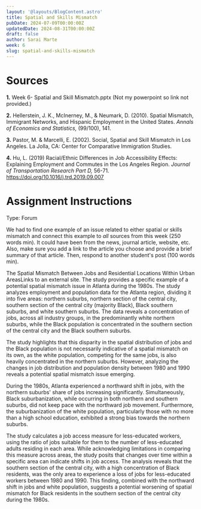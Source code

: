 ```yaml
---
layout: '@layouts/BlogContent.astro'
title: Spatial and Skills Mismatch
pubDate: 2024-07-09T00:00:00Z 
updatedDate: 2024-08-31T00:00:00Z 
draft: false
author: Sarai Marte
week: 6
slug: spatial-and-skills-mismatch
---
```



# Sources

**1.** Week 6- Spatial and Skill Mismatch.pptx (Not my powerpoint so link not provided.)

**2.** Hellerstein, J. K., McInerney, M., & Neumark, D. (2010). Spatial Mismatch, Immigrant Networks, and Hispanic Employment in the United States. *Annals of Economics and Statistics,* (99/100), 141.

**3.** Pastor, M. & Marcelli, E. (2002). Social, Spatial and Skill Mismatch in Los Angeles. La Jolla, CA: Center for Comparative Immigration Studies.

**4.** Hu, L. (2019) Racial/Ethnic Differences in Job Accessibility Effects: Explaining Employment and Commutes in the Los Angeles Region. *Journal of Transportation Research Part D,* 56-71. https://doi.org/10.1016/j.trd.2019.09.007

# Assignment Instructions

Type: Forum

We had to find one example of an issue related to either spatial or skills mismatch and connect this example to *all* sources from this week (250 words min). It could have been from the news, journal article, website, etc. Also, make sure you add a link to the article you choose and provide a brief summary of that article.
Then, respond to another student's post (100 words min).

<DropDown title = "My Forum 3 Post | Grade: 46/60 (b/c I didn't use all sources)">

The Spatial Mismatch Between Jobs and Residential Locations Within Urban AreasLinks to an external site.
The study provides a specific example of a potential spatial mismatch issue in Atlanta during the 1980s. The study analyzes employment and population data for the Atlanta region, dividing it into five areas: northern suburbs, northern section of the central city, southern section of the central city (majority Black), Black southern suburbs, and white southern suburbs. The data reveals a concentration of jobs, across all industry groups, in the predominantly white northern suburbs, while the Black population is concentrated in the southern section of the central city and the Black southern suburbs.

The study highlights that this disparity in the spatial distribution of jobs and the Black population is not necessarily indicative of a spatial mismatch on its own, as the white population, competing for the same jobs, is also heavily concentrated in the northern suburbs. However, analyzing the changes in job distribution and population density between 1980 and 1990 reveals a potential spatial mismatch issue emerging.

During the 1980s, Atlanta experienced a northward shift in jobs, with the northern suburbs' share of jobs increasing significantly. Simultaneously, Black suburbanization, while occurring in both northern and southern suburbs, did not keep pace with the northward job movement. Furthermore, the suburbanization of the white population, particularly those with no more than a high school education, exhibited a strong bias towards the northern suburbs.

The study calculates a job access measure for less-educated workers, using the ratio of jobs suitable for them to the number of less-educated adults residing in each area. While acknowledging limitations in comparing this measure across areas, the study posits that changes over time within a specific area can indicate shifts in job access. The analysis reveals that the southern section of the central city, with a high concentration of Black residents, was the only area to experience a loss of jobs for less-educated workers between 1980 and 1990. This finding, combined with the northward shift in jobs and white population, suggests a potential worsening of spatial mismatch for Black residents in the southern section of the central city during the 1980s.
</DropDown >





